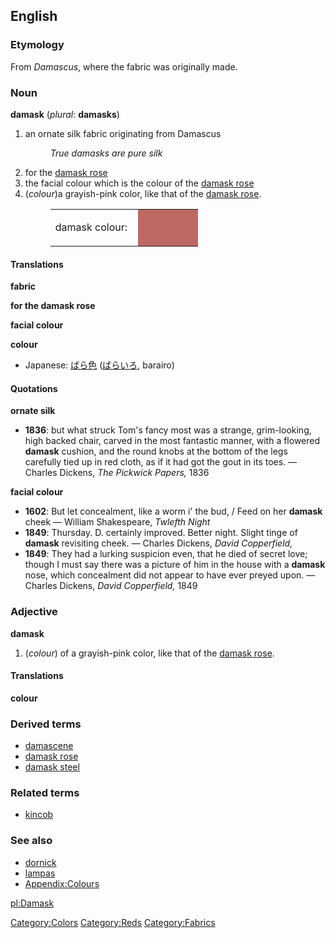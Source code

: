 {{Wikipedia}}
==English==
===Etymology===
From ''Damascus'', where the fabric was originally made.
===Noun===
'''damask''' (''plural'': '''damasks''')
#an ornate silk fabric originating from Damascus
#:''True damasks are pure silk''
# for the [[damask rose]]
# the facial colour which is the colour of the [[damask rose]]
#(''colour'')a grayish-pink color, like that of the [[damask rose]].
#:<table><tr><td>damask colour: &nbsp;</td><td bgcolor="#BE6863" width="80">&nbsp; </td></tr></table>

====Translations====
'''fabric'''
{{top}}
{{mid}}
{{bottom}}

'''for the damask rose'''
{{top}}
{{mid}}
{{bottom}}

'''facial colour'''
{{top}}
{{mid}}
{{bottom}}

'''colour'''
{{top}}
*Japanese: [[ばら色]] ([[ばらいろ]], barairo)
{{mid}}
{{bottom}}

====Quotations====
'''ornate silk'''
*'''1836''': but what struck Tom's fancy most was a strange, grim-looking, high backed chair, carved in the most fantastic manner, with a flowered '''damask''' cushion, and the round knobs at the bottom of the legs carefully tied up in red cloth, as if it had got the gout in its toes. &mdash; Charles Dickens, ''The Pickwick Papers,'' 1836

'''facial colour'''
*'''1602''': But let concealment, like a worm i' the bud, / Feed on her '''damask''' cheek &mdash; William Shakespeare, ''Twlefth Night''
*'''1849''': Thursday.  D. certainly improved.  Better night.  Slight tinge of '''damask''' revisiting cheek. &mdash; Charles Dickens, ''David Copperfield,''
*'''1849''': They had a lurking suspicion even, that he died of secret love; though I must say there was a picture of him in the house with a '''damask''' nose, which concealment did not appear to have ever preyed upon. &mdash; Charles Dickens, ''David Copperfield,'' 1849

===Adjective===
'''damask'''
#(''colour'') of a grayish-pink color, like that of the [[damask rose]].

====Translations====
'''colour'''
{{top}}
{{mid}}
{{bottom}}

===Derived terms===
*[[damascene]]
*[[damask rose]]
*[[damask steel]]

===Related terms===
*[[kincob]]

===See also===
*[[dornick]]
*[[lampas]]
*[[Wiktionary_Appendix:Colours|Appendix:Colours]]

[[Category:Colors]]
[[Category:Reds]]
[[Category:Fabrics]]
[[pl:Damask]]